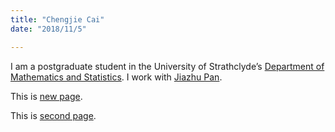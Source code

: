```yaml
---
title: "Chengjie Cai"
date: "2018/11/5"

---
```


I am a postgraduate student in the University of Strathclyde's
[Department of Mathematics and Statistics](https://www.strath.ac.uk/science/mathematicsstatistics/).
I work with [Jiazhu Pan](https://www.strath.ac.uk/staff/panjiazhudr/).

This is [new page](newpage.html).

This is [second page](paper.html).
